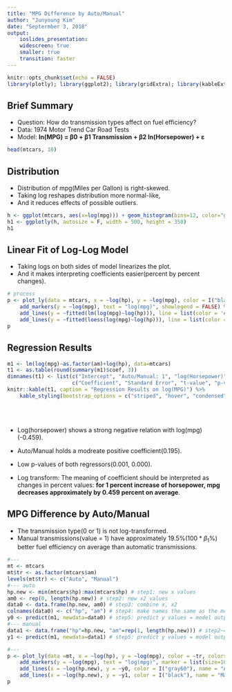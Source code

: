 ```yaml
---
title: "MPG Difference by Auto/Manual"
author: "Junyoung Kim"
date: "Septermber 3, 2018"
output: 
    ioslides_presentation:
    widescreen: true
    smaller: true
    transition: faster
---
```


```r
knitr::opts_chunk$set(echo = FALSE)
library(plotly); library(ggplot2); library(gridExtra); library(kableExtra)
```

## Brief Summary {.smaller}
- Question: How do transmission types affect on fuel efficiency?
- Data: 1974 Motor Trend Car Road Tests
- Model: <b> ln(MPG) = β0 + β1 Transmission + β2 ln(Horsepower) + ε </b>
<center>
```r
head(mtcars, 10)
```
</center>

## Distribution {.smaller}
- Distribution of mpg(Miles per Gallon) is right-skewed.
- Taking log reshapes distribution more normal-like,
- And it reduces effects of possible outliers. 
```r
h <- ggplot(mtcars, aes(x=log(mpg))) + geom_histogram(bins=12, color="grey", fill="grey20")
h1 <- ggplotly(h, autosize = F, width = 500, height = 350) 
h1
```

## Linear Fit of Log-Log Model {.smaller}
- Taking logs on both sides of model linearizes the plot. 
- And it makes interpreting coefficients easier(percent by percent changes).
```r
# process
p <- plot_ly(data = mtcars, x = ~log(hp), y = ~log(mpg), color = I("black")) %>%
    add_markers(y = ~log(mpg), text = "log(mpg)", showlegend = FALSE) %>%
    add_lines(y = ~fitted(lm(log(mpg)~log(hp))), line = list(color = '#07A4B5'), name = "Linear") %>%
    add_lines(y = ~fitted(loess(log(mpg)~log(hp))), line = list(color = 'grey', dash = 'dash', shape = 'spline'), name = "Loess Smoother")
p
```


## Regression Results {.smaller}
```r
m1 <- lm(log(mpg)~as.factor(am)+log(hp), data=mtcars)
t1 <- as.table(round(summary(m1)$coef, 3))
dimnames(t1) <- list(c("Intercept", "Auto/Manual: 1", "log(Horsepower)"),
                     c("Coefficient", "Standard Error", "t-value", "p-value"))
knitr::kable(t1, caption = "Regression Results on log(MPG)") %>%
    kable_styling(bootstrap_options = c("striped", "hover", "condensed", "responsive"))
```
<br> </br>

- Log(horsepower) shows a strong negative relation with log(mpg)(-0.459). 

- Auto/Manual holds a modreate positive coefficient(0.195). 

- Low p-values of both regressors(0.001, 0.000). 

- Log transform: The meaning of coefficient should be interpreted as changes in percent values: **for 1 percent increase of horsepower, mpg decreases approximately by 0.459 percent on average**.

## MPG Difference by Auto/Manual {.smaller}
- The transmission type(0 or 1) is not log-transformed.
- Manual transmissions(value = 1) have approximately 19.5%($100 * \beta_1$%) better fuel efficiency on average than automatic transmissions. 
```r
#---
mt <- mtcars
mt$tr <- as.factor(mtcars$am)
levels(mt$tr) <- c("Auto", "Manual")
#--- auto
hp.new <- min(mtcars$hp):max(mtcars$hp) # step1: new x values
am0 <- rep(0, length(hp.new)) # step2: new x2 values
data0 <- data.frame(hp.new, am0) # step3: combine x, x2
colnames(data0) <- c("hp", "am") # step4: make names the same as the model
y0 <- predict(m1, newdata=data0) # step5: predict y values = model outputs
#--- manual
data1 <- data.frame("hp"=hp.new, "am"=rep(1, length(hp.new))) # step2~4 at once
y1 <- predict(m1, newdata=data1) # step5: predict y values = model outputs

#---
p <- plot_ly(data =mt, x = ~log(hp), y = ~log(mpg), color = ~tr, colors = c("#56B1F7", "#132B43")) %>%
    add_markers(y = ~log(mpg), text = "log(mpg)", marker = list(size=10)) %>%
    add_lines(x = ~log(hp.new), y = ~y0, color = I("gray60"), name = "Auto Fit") %>%
    add_lines(x = ~log(hp.new), y = ~y1, color = I("black"), name = "Manual Fit")
p    
```

